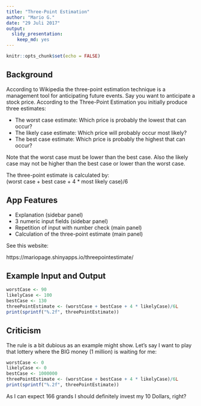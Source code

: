 ---
title: "Three-Point Estimation"
author: "Mario G."
date: "29 Juli 2017"
output: 
  slidy_presentation: 
    keep_md: yes
---

```{r setup, include=FALSE}
knitr::opts_chunk$set(echo = FALSE)
```

## Background

According to Wikipedia the three-point estimation technique is a management tool for anticipating future events.
Say you want to anticipate a stock price. According to the Three-Point Estimation you initially produce three estimates:

- The worst case estimate: Which price is probably the lowest that can occur?
- The likely case estimate: Which price will probably occur most likely?
- The best case estimate: Which price is probably the highest that can occur?
      
Note that the worst case must be lower than the best case. 
Also the likely case may not be higher than the best case or lower than the worst case.

The three-point estimate is calculated by:  
(worst case + best case + 4 * most likely case)/6

## App Features

- Explanation (sidebar panel)
- 3 numeric input fields (sidebar panel)
- Repetition of input with number check (main panel)
- Calculation of the three-point estimate (main panel)

See this website:

https://mariopage.shinyapps.io/threepointestimate/

## Example Input and Output

```{r echo = TRUE, eval=TRUE}
worstCase <- 90
likelyCase <- 100
bestCase <- 130
threePointEstimate <- (worstCase + bestCase + 4 * likelyCase)/6L
print(sprintf("%.2f", threePointEstimate))
```

## Criticism

The rule is a bit dubious as an example might show.
Let's say I want to play that lottery where the BIG money (1 million) is waiting for me:

```{r echo = TRUE, eval=TRUE}
worstCase <- 0
likelyCase <- 0
bestCase <- 1000000
threePointEstimate <- (worstCase + bestCase + 4 * likelyCase)/6L
print(sprintf("%.2f", threePointEstimate))
```

As I can expect 166 grands I should definitely invest my 10 Dollars, right?

